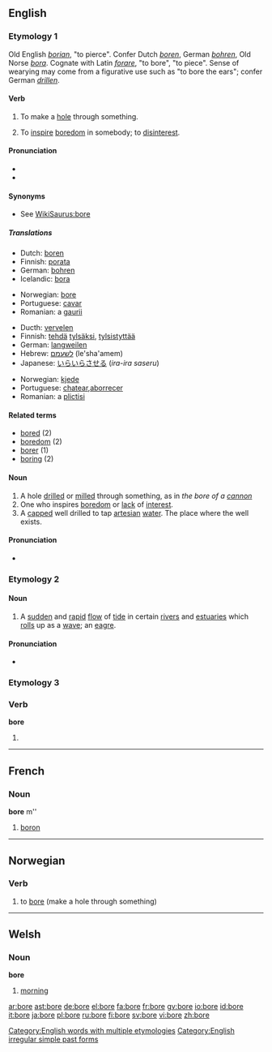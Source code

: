 ==English==

===Etymology 1===
Old English ''[[borian]]'', "to pierce". Confer Dutch ''[[boren]]'', German ''[[bohren]]'', Old Norse ''[[bora]]''. Cognate with Latin ''[[forare]]'', "to bore", "to piece". Sense of wearying may come from a figurative use such as "to bore the ears"; confer German ''[[drillen]]''.

====Verb====
{{en-verb|bor|ing}}

# {{transitive}} To make a [[hole]] through something.
# {{transitive}} To [[inspire]] [[boredom]] in somebody; to [[disinterest]].

====Pronunciation====
*{{IPA|/boʊr/; /boː/ before consonants, /boːr/ before vowels}}
*{{audio|en-us-bore.ogg|Audio (US)}}

====Synonyms====
*See [[WikiSaurus:bore]]

{{rfc-level|Translations at L4+ not in L3 POS section}}

=====Translations=====
{{trans-top|to make a hole}}
*Dutch: [[boren]]
*Finnish: [[porata]]
*German: [[bohren]]
*Icelandic: [[bora]]
{{trans-mid}}
*Norwegian: [[#Norwegian|bore]]
*Portuguese: [[cavar]]
*Romanian: a [[gaurii]]
{{trans-bottom}}

{{trans-top|to inspire boredom}}
*Ducth: [[vervelen]]
*Finnish: [[tehdä]] [[tylsä]]ksi, [[tylsistyttää]]
*German: [[langweilen]]
*Hebrew: [[לשעמם]] (le'sha'amem)
*Japanese: [[いらいらさせる]] (''ira-ira saseru'')
{{trans-mid}}
*Norwegian: [[kjede]]
*Portuguese: [[chatear]],[[aborrecer]]
*Romanian: a [[plictisi]]
{{trans-bottom}}

====Related terms====
*[[bored]] (2)
*[[boredom]] (2)
*[[borer]] (1)
*[[boring]] (2)

====Noun====
{{en-noun}}

# A hole [[drill]]ed or [[mill]]ed through something, as in ''the bore of a [[cannon]]''
# One who inspires [[boredom]] or [[lack]] of [[interest]].
# A [[cap]]ped well drilled to tap [[artesian]] [[water]].  The place where the well exists.

====Pronunciation====
*{{IPA|/boː/ before consonants, /boːr/ before vowles}}

===Etymology 2===

====Noun====
{{en-noun}}

# A [[sudden]] and [[rapid]] [[flow]] of [[tide]] in certain [[river]]s and [[estuaries]] which [[roll]]s up as a [[wave]]; an [[eagre]].

====Pronunciation====
*{{IPA|/boː/ before consonants, /boːr/ before vowles}}

===Etymology 3===

===Verb===
'''bore'''

# {{simple past of|''[[bear]]''}}

[[Category:English words with multiple etymologies]]
[[Category:English irregular simple past forms]]

----

==French==

===Noun===
'''bore''' m''

# [[boron]]

----

==Norwegian==

===Verb===
{{no-verb-1|bor}}

# to [[bore]] (make a hole through something)

----

==Welsh==

===Noun===
'''bore'''

# [[morning]]

[[ar:bore]]
[[ast:bore]]
[[de:bore]]
[[el:bore]]
[[fa:bore]]
[[fr:bore]]
[[gv:bore]]
[[io:bore]]
[[id:bore]]
[[it:bore]]
[[ja:bore]]
[[pl:bore]]
[[ru:bore]]
[[fi:bore]]
[[sv:bore]]
[[vi:bore]]
[[zh:bore]]